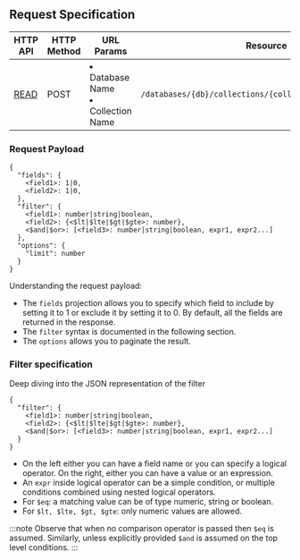 ## Request Specification

| HTTP API                                                                                       | HTTP Method | URL Params                                          | Resource                                                  |
| ---------------------------------------------------------------------------------------------- | ----------- | --------------------------------------------------- | --------------------------------------------------------- |
| [READ](https://docs.tigrisdata.com/httpdocs/server/v1/api#tag/Documents/operation/Tigris_Read) | POST        | <li> Database Name </li> <li> Collection Name </li> | `/databases/{db}/collections/{collection}/documents/read` |

### Request Payload

```shell
{
  "fields": {
    <field1>: 1|0,
    <field2>: 1|0,
  },
  "filter": {
    <field1>: number|string|boolean,
    <field2>: {<$lt|$lte|$gt|$gte>: number},
    <$and|$or>: [<field3>: number|string|boolean, expr1, expr2...]
  },
  "options": {
    "limit": number
  }
}
```

Understanding the request payload:

- The `fields` projection allows you to specify which field to include by setting it to 1 or exclude it by setting it to 0. By default, all the fields are returned in the response.
- The `filter` syntax is documented in the following section.
- The `options` allows you to paginate the result.

### Filter specification

Deep diving into the JSON representation of the filter

```shell
{
  "filter": {
    <field1>: number|string|boolean,
    <field2>: {<$lt|$lte|$gt|$gte>: number},
    <$and|$or>: [<field3>: number|string|boolean, expr1, expr2...]
  }
}
```

- On the left either you can have a field name or you can specify a logical operator. On the right, either you can have a value or an expression.
- An `expr` inside logical operator can be a simple condition, or multiple conditions combined using nested logical operators.
- For `$eq`: a matching value can be of type numeric, string or boolean.
- For `$lt, $lte, $gt, $gte`: only numeric values are allowed.

:::note
Observe that when no comparison operator is passed then `$eq` is assumed. Similarly, unless explicitly provided `$and` is assumed on the top level conditions.
:::

